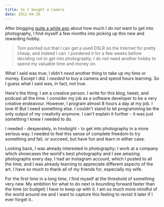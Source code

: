 ```yaml
---
title: So I bought a Camera
date: 2012-04-26
---
```



After blogging [quite a while ago](/blog/effort-to-improved-skill-ratio-and-expertise/) about how much I _do not_ want to get into photography, I find myself a few months into picking up this new and rewarding hobby. 



> Tom pointed out that I can get a used DSLR on the Internet for pretty cheap, and indeed I can. I pondered it for a few weeks before deciding not to get into photography; I do _not_ need another hobby to spend my valuable time and money on.

What I said was true; I didn't _need_ another thing to take up my time or money. Except I did. I _needed_ to buy a camera and spend hours learning. So I guess what I said was, in fact, not true.

Here's the thing: I am a creative person. I write for this blog, tweet, and podcast all the time. I consider my job as a software developer to be a very creative endeavour. However, I program almost 8 hours a day at my job. I love it! But I need something else. I couldn't stand to let programming be the only output of my creativity anymore. I can't explain it further - it was just something I knew I needed to do.

I needed - desperately, in hindsight - to get into photography in a more serious way. I needed to feel this sense of complete freedom to try something and fail, or succeed, but have fun and learn in either case.

Looking back, I was already interested in photography; I work at a company which showcases the world's best photography and I see amazing photographs every day. I had an Instagram account, which I posted to all the time, and I was already learning to appreciate different aspects of the art. I have so much to thank all of my friends for, especially my wife.

For the first time in a long time, I find myself at the threshold of something very new. My ambition for what to do next is bounding forward faster than the time (or budget) I have to keep up with it. I am so much more mindful of the world around me and I want to capture this feeling to revisit it later if I ever forget it..


  